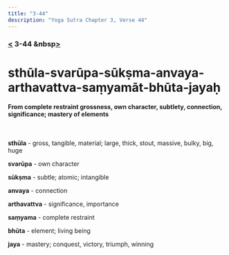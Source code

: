 ```yaml
---
title: "3-44"
description: "Yoga Sutra Chapter 3, Verse 44"
---
```


### [<](/Chapter-3/3-43) 3-44 &nbsp[>](/Chapter-3/3-45/)

# sthūla-svarūpa-sūkṣma-anvaya-arthavattva-saṃyamāt-bhūta-jayaḥ

#### From complete restraint grossness, own character, subtlety, connection, significance; mastery of elements

<br />

**sthūla** - gross, tangible, material; large, thick, stout, massive, bulky, big, huge

**svarūpa** - own character

**sūkṣma** - subtle; atomic; intangible

**anvaya** - connection

**arthavattva** - significance, importance

**saṃyama** - complete restraint

**bhūta** - element; living being

**jaya** - mastery; conquest, victory, triumph, winning

<br />
